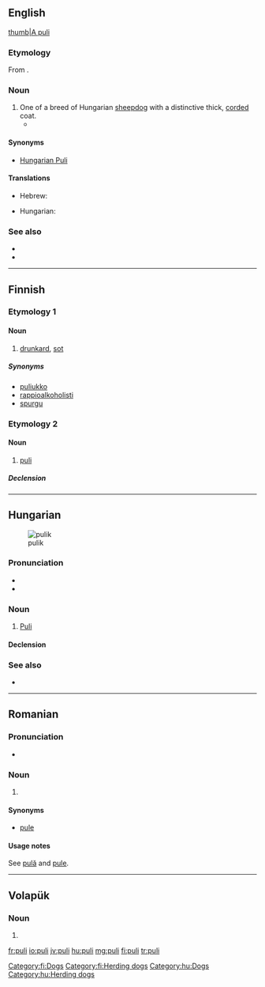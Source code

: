==English==
[[image:PuliDog.jpg|thumb|A puli]]

===Etymology===
From {{etyl|hu|en}} {{term|puli|lang=hu}}.

===Noun===
{{en-noun|pulik|pulis}}

# One of a breed of Hungarian [[sheepdog]] with a distinctive thick, [[corded]] coat.
#* {{quote-news|year=2009|date=February 11|author=Katie Thomas|title=10-Year-Old Spaniel Completes Comeback|work=New York Times|url=http://www.nytimes.com/2009/02/11/sports/othersports/11dogs.html
|passage=Other dogs competing in Best in Show were a standard poodle, a Scottish terrier, a '''puli''', a Brussels griffon and a Scottish deerhound. }}

====Synonyms====
* [[Hungarian Puli]]

====Translations====
{{trans-top|Puli}}
* Hebrew: {{t|he|פולי|m|tr=puli}}
{{trans-mid}}
* Hungarian: {{t+|hu|puli}}
{{trans-bottom}}

===See also===
* {{pedialite}}
* {{commonslite}}

----

==Finnish==
{{wikipedia|lang=fi}}

===Etymology 1===

====Noun====
{{fi-noun}}

# [[drunkard]], [[sot]] {{gloss|one who is badly addicted with alcohol, to the point where the person is completely dependent on it}}

=====Synonyms=====
* [[puliukko]]
* [[rappioalkoholisti]]
* [[spurgu]]

===Etymology 2===

====Noun====
{{fi-noun}}

# [[puli#English|puli]]

=====Declension=====
{{fi-decl-risti|pul}}

[[Category:fi:Dogs]]
[[Category:fi:Herding dogs]]

----

==Hungarian==
[[File:Puli 30.jpg|thumb|pulik]]

===Pronunciation===
* {{IPA|/ˈpuli/|lang=hu}}
* {{hyphenation|pu|li}}

===Noun===
{{hu-noun|k}}

# [[Puli]]

====Declension====
{{hu-decl-k-back|pul|i}}{{hu-pos-tok|puli|ja}}

===See also===
* {{pedialite|lang=hu}}

[[Category:hu:Dogs]]
[[Category:hu:Herding dogs]]

----

==Romanian==

===Pronunciation===
* {{IPA|[pulʲ]|lang=ro}}

===Noun===
{{head|en|plural}}

# {{plural of|pulă|lang=ro}}

====Synonyms====
* [[pule]]

====Usage notes====
See [[pulă]] and [[pule#Usage notes|pule]].

----

==Volapük==

===Noun===
{{head|en|noun form}}

# {{accusative of|pul|lang=vo}}

[[fr:puli]]
[[io:puli]]
[[jv:puli]]
[[hu:puli]]
[[mg:puli]]
[[fi:puli]]
[[tr:puli]]
